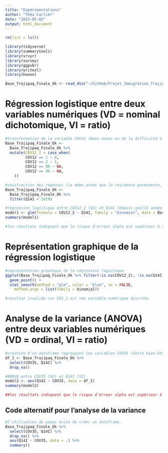 ```yaml
---
title: "Expérimentations"
author: "Théa Carlier"
date: "2023-05-02"
output: html_document
---
```


```r

rm(list = ls())

library(tidyverse)
library(summarytools)
library(srvyr)
library(survey)
library(ggpubr)
library(writexl)
library(haven)

Base_Trajipaq_Finale_Ok <- read_dta("~/GitHub/Projet_Immigration_Trajipaq/Data/Base_Trajipaq_Finale_Ok.dta")

```

# Régression logistique entre deux variables numériques (VD = nominal dichotomique, VI = ratio)

```r
#transformation de la variable COV12 (Nous avons eu de la difficulté à obtenir des soins de santé quand nous en avions besoin)
Base_Trajipaq_Finale_Ok <-
  Base_Trajipaq_Finale_Ok %>%
  mutate(COV12_2 = case_when(
         COV12 == 1 ~ 0,
         COV12 == 2 ~ 1,
         COV12 == 98 ~ NA,
         COV12 == 99 ~ NA,
    ))

#soustraction des réponses (la même année que la résidence permanente, je ne sais pas et je ne souhaite pas répondre)
Base_Trajipaq_Finale_Ok <-
  Base_Trajipaq_Finale_Ok %>%
  filter(Q14I < 2019)

#régression logistique entre COV12_2 (VD) et Q14I (Depuis quelle année vivez-vous au Québec)
model1 <- glm(formula = COV12_2 ~ Q14I, family = "binomial", data = Base_Trajipaq_Finale_Ok)
summary(model1)

#les résultats indiquent que le risque d'erreur alpha est supérieur à 5%. Conséquemment, la relation étudiée n'est pas significative.
```

# Représentation graphique de la régression logistique

```r
#représentation graphique de la régression logistique
ggplot(Base_Trajipaq_Finale_Ok %>% filter(!is.na(COV12_2), !is.na(Q14I)), aes(x = Q14I, y = COV12_2)) + 
  geom_point() +
  stat_smooth(method = "glm", color = "blue", se = FALSE,
    method.args = list(family = binomial))

#résultat invalide car COV_2 est une variable numérique discrète
```

# Analyse de la variance (ANOVA) entre deux variables numériques (VD = ordinal, VI = ratio)

```r
#création d'un dataframe regroupant les variables COV35 (Votre bien-être émotionnel - humeur s'est beaucoup, un peu ou pas amélioré) et Q14I.
df_1 <- Base_Trajipaq_Finale_Ok %>%
  select(COV35, Q14I) %>%
  drop_na()

#ANOVA entre COV35 (VD) et Q14I (VI)
model2 <- aov(Q14I ~ COV35, data = df_1)
summary(model2)

##les résultats indiquent que le risque d'erreur alpha est supérieur à 5%. Conséquemment, la relation étudiée n'est pas significative.
```

## Code alternatif pour l'analyse de la variance

```r
#l'utilisation de pipes évite de créer un dataframe.
Base_Trajipaq_Finale_Ok %>%
  select(COV35, Q14I) %>%
  drop_na() %>%
  aov(Q14I ~ COV35, data = .) %>%
  summary()
```

